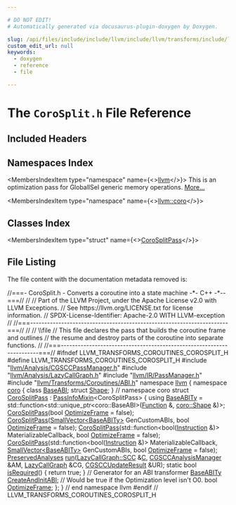 ```yaml
---

# DO NOT EDIT!
# Automatically generated via docusaurus-plugin-doxygen by Doxygen.

slug: /api/files/include/include/llvm/include/llvm/transforms/include/llvm/transforms/coroutines/corosplit-h
custom_edit_url: null
keywords:
  - doxygen
  - reference
  - file

---
```





# The `CoroSplit.h` File Reference

<DoxygenPage pluginConfig={pluginConfig}>



## Included Headers

<IncludesList>
<IncludesListItem
  filePath="llvm/Analysis/CGSCCPassManager.h"
  permalink="/docs/api/files/include/include/llvm/include/llvm/analysis/cgsccpassmanager-h"
  isLocal="true" />
<IncludesListItem
  filePath="llvm/Analysis/LazyCallGraph.h"
  permalink="/docs/api/files/include/include/llvm/include/llvm/analysis/lazycallgraph-h"
  isLocal="true" />
<IncludesListItem
  filePath="llvm/IR/PassManager.h"
  permalink="/docs/api/files/include/include/llvm/include/llvm/ir/passmanager-h"
  isLocal="true" />
<IncludesListItem
  filePath="llvm/Transforms/Coroutines/ABI.h"
  permalink="/docs/api/files/include/include/llvm/include/llvm/transforms/include/llvm/transforms/coroutines/abi-h"
  isLocal="true" />
</IncludesList>

## Namespaces Index

<MembersIndex>

<MembersIndexItem
  type="namespace"
  name={<><a href="/docs/api/namespaces/llvm">llvm</a></>}>
This is an optimization pass for GlobalISel generic memory operations. <a href="/docs/api/namespaces/llvm/#details">More...</a>
</MembersIndexItem>

<MembersIndexItem
  type="namespace"
  name={<><a href="/docs/api/namespaces/llvm/coro">llvm::coro</a></>}>
</MembersIndexItem>

</MembersIndex>

## Classes Index

<MembersIndex>

<MembersIndexItem
  type="struct"
  name={<><a href="/docs/api/structs/llvm/corosplitpass">CoroSplitPass</a></>}>
</MembersIndexItem>

</MembersIndex>


## File Listing

The file content with the documentation metadata removed is:

<ProgramListing>

<Link id="l00001" /><CodeLine lineNumber="1"><span class="doxyHighlightComment">//===- CoroSplit.h - Converts a coroutine into a state machine -&#42;- C++ -&#42;--===//</span></CodeLine>
<Link id="l00002" /><CodeLine lineNumber="2"><span class="doxyHighlightComment">//</span></CodeLine>
<Link id="l00003" /><CodeLine lineNumber="3"><span class="doxyHighlightComment">// Part of the LLVM Project, under the Apache License v2.0 with LLVM Exceptions.</span></CodeLine>
<Link id="l00004" /><CodeLine lineNumber="4"><span class="doxyHighlightComment">// See https://llvm.org/LICENSE.txt for license information.</span></CodeLine>
<Link id="l00005" /><CodeLine lineNumber="5"><span class="doxyHighlightComment">// SPDX-License-Identifier: Apache-2.0 WITH LLVM-exception</span></CodeLine>
<Link id="l00006" /><CodeLine lineNumber="6"><span class="doxyHighlightComment">//</span></CodeLine>
<Link id="l00007" /><CodeLine lineNumber="7"><span class="doxyHighlightComment">//===----------------------------------------------------------------------===//</span></CodeLine>
<Link id="l00008" /><CodeLine lineNumber="8"><span class="doxyHighlightComment">//</span></CodeLine>
<Link id="l00009" /><CodeLine lineNumber="9"><span class="doxyHighlightComment">// \\file</span></CodeLine>
<Link id="l00010" /><CodeLine lineNumber="10"><span class="doxyHighlightComment">// This file declares the pass that builds the coroutine frame and outlines</span></CodeLine>
<Link id="l00011" /><CodeLine lineNumber="11"><span class="doxyHighlightComment">// the resume and destroy parts of the coroutine into separate functions.</span></CodeLine>
<Link id="l00012" /><CodeLine lineNumber="12"><span class="doxyHighlightComment">//</span></CodeLine>
<Link id="l00013" /><CodeLine lineNumber="13"><span class="doxyHighlightComment">//===----------------------------------------------------------------------===//</span></CodeLine>
<Link id="l00014" /><CodeLine lineNumber="14"></CodeLine>
<Link id="l00015" /><CodeLine lineNumber="15"><span class="doxyHighlightPreprocessor">#ifndef LLVM&#95;TRANSFORMS&#95;COROUTINES&#95;COROSPLIT&#95;H</span></CodeLine>
<Link id="l00016" /><CodeLine lineNumber="16"><span class="doxyHighlightPreprocessor">#define LLVM&#95;TRANSFORMS&#95;COROUTINES&#95;COROSPLIT&#95;H</span></CodeLine>
<Link id="l00017" /><CodeLine lineNumber="17"></CodeLine>
<Link id="l00018" /><CodeLine lineNumber="18"><span class="doxyHighlightPreprocessor">#include &quot;<a href="/docs/api/files/include/include/llvm/include/llvm/analysis/cgsccpassmanager-h">llvm/Analysis/CGSCCPassManager.h</a>&quot;</span></CodeLine>
<Link id="l00019" /><CodeLine lineNumber="19"><span class="doxyHighlightPreprocessor">#include &quot;<a href="/docs/api/files/include/include/llvm/include/llvm/analysis/lazycallgraph-h">llvm/Analysis/LazyCallGraph.h</a>&quot;</span></CodeLine>
<Link id="l00020" /><CodeLine lineNumber="20"><span class="doxyHighlightPreprocessor">#include &quot;<a href="/docs/api/files/include/include/llvm/include/llvm/ir/passmanager-h">llvm/IR/PassManager.h</a>&quot;</span></CodeLine>
<Link id="l00021" /><CodeLine lineNumber="21"><span class="doxyHighlightPreprocessor">#include &quot;<a href="/docs/api/files/include/include/llvm/include/llvm/transforms/include/llvm/transforms/coroutines/abi-h">llvm/Transforms/Coroutines/ABI.h</a>&quot;</span></CodeLine>
<Link id="l00022" /><CodeLine lineNumber="22"></CodeLine>
<Link id="l00023" /><CodeLine lineNumber="23"><span class="doxyHighlightKeyword">namespace </span><span class="doxyHighlight"><a href="/docs/api/namespaces/llvm">llvm</a> &#123;</span></CodeLine>
<Link id="l00024" /><CodeLine lineNumber="24"></CodeLine>
<Link id="l00025" /><CodeLine lineNumber="25"><span class="doxyHighlightKeyword">namespace </span><span class="doxyHighlight"><a href="/docs/api/namespaces/llvm/coro">coro</a> &#123;</span></CodeLine>
<Link id="l00026" /><CodeLine lineNumber="26"><span class="doxyHighlightKeyword">class </span><span class="doxyHighlight"><a href="/docs/api/classes/llvm/coro/baseabi">BaseABI</a>;</span></CodeLine>
<Link id="l00027" /><CodeLine lineNumber="27"><span class="doxyHighlightKeyword">struct </span><span class="doxyHighlight"><a href="/docs/api/structs/llvm/coro/shape">Shape</a>;</span></CodeLine>
<Link id="l00028" /><CodeLine lineNumber="28"><span class="doxyHighlight">&#125; </span><span class="doxyHighlightComment">// namespace coro</span></CodeLine>
<Link id="l00029" /><CodeLine lineNumber="29"></CodeLine>
<Link id="l00030" /><CodeLine lineNumber="30" lineLink="/docs/api/structs/llvm/corosplitpass"><span class="doxyHighlightKeyword">struct </span><span class="doxyHighlight"><a href="/docs/api/structs/llvm/corosplitpass/#a5f0bac32eb02663f4b3c2cc0adc0b41f">CoroSplitPass</a> : <a href="/docs/api/structs/llvm/passinfomixin">PassInfoMixin</a>&lt;CoroSplitPass&gt; &#123;</span></CodeLine>
<Link id="l00031" /><CodeLine lineNumber="31" lineLink="/docs/api/structs/llvm/corosplitpass/#abaf5427dbf33b7bab2de92c89385a547"><span class="doxyHighlight">  </span><span class="doxyHighlightKeyword">using </span><span class="doxyHighlight"><a href="/docs/api/structs/llvm/corosplitpass/#abaf5427dbf33b7bab2de92c89385a547">BaseABITy</a> =</span></CodeLine>
<Link id="l00032" /><CodeLine lineNumber="32"><span class="doxyHighlight">      std::function&lt;std::unique&#95;ptr&lt;coro::BaseABI&gt;(<a href="/docs/api/classes/llvm/function">Function</a> &amp;, <a href="/docs/api/structs/llvm/coro/shape">coro::Shape</a> &amp;)&gt;;</span></CodeLine>
<Link id="l00033" /><CodeLine lineNumber="33"></CodeLine>
<Link id="l00034" /><CodeLine lineNumber="34"><span class="doxyHighlight">  <a href="/docs/api/structs/llvm/corosplitpass/#a5f0bac32eb02663f4b3c2cc0adc0b41f">CoroSplitPass</a>(</span><span class="doxyHighlightKeywordType">bool</span><span class="doxyHighlight"> <a href="/docs/api/structs/llvm/corosplitpass/#acad6a8cfcddc1bd59394c0f2944f306e">OptimizeFrame</a> = </span><span class="doxyHighlightKeyword">false</span><span class="doxyHighlight">);</span></CodeLine>
<Link id="l00035" /><CodeLine lineNumber="35"></CodeLine>
<Link id="l00036" /><CodeLine lineNumber="36"><span class="doxyHighlight">  <a href="/docs/api/structs/llvm/corosplitpass/#a5f0bac32eb02663f4b3c2cc0adc0b41f">CoroSplitPass</a>(<a href="/docs/api/classes/llvm/smallvector">SmallVector&lt;BaseABITy&gt;</a> GenCustomABIs,</span></CodeLine>
<Link id="l00037" /><CodeLine lineNumber="37"><span class="doxyHighlight">                </span><span class="doxyHighlightKeywordType">bool</span><span class="doxyHighlight"> <a href="/docs/api/structs/llvm/corosplitpass/#acad6a8cfcddc1bd59394c0f2944f306e">OptimizeFrame</a> = </span><span class="doxyHighlightKeyword">false</span><span class="doxyHighlight">);</span></CodeLine>
<Link id="l00038" /><CodeLine lineNumber="38"></CodeLine>
<Link id="l00039" /><CodeLine lineNumber="39"><span class="doxyHighlight">  <a href="/docs/api/structs/llvm/corosplitpass/#a5f0bac32eb02663f4b3c2cc0adc0b41f">CoroSplitPass</a>(std::function&lt;</span><span class="doxyHighlightKeywordType">bool</span><span class="doxyHighlight">(<a href="/docs/api/classes/llvm/instruction">Instruction</a> &amp;)&gt; MaterializableCallback,</span></CodeLine>
<Link id="l00040" /><CodeLine lineNumber="40"><span class="doxyHighlight">                </span><span class="doxyHighlightKeywordType">bool</span><span class="doxyHighlight"> <a href="/docs/api/structs/llvm/corosplitpass/#acad6a8cfcddc1bd59394c0f2944f306e">OptimizeFrame</a> = </span><span class="doxyHighlightKeyword">false</span><span class="doxyHighlight">);</span></CodeLine>
<Link id="l00041" /><CodeLine lineNumber="41"></CodeLine>
<Link id="l00042" /><CodeLine lineNumber="42"><span class="doxyHighlight">  <a href="/docs/api/structs/llvm/corosplitpass/#a5f0bac32eb02663f4b3c2cc0adc0b41f">CoroSplitPass</a>(std::function&lt;</span><span class="doxyHighlightKeywordType">bool</span><span class="doxyHighlight">(<a href="/docs/api/classes/llvm/instruction">Instruction</a> &amp;)&gt; MaterializableCallback,</span></CodeLine>
<Link id="l00043" /><CodeLine lineNumber="43"><span class="doxyHighlight">                <a href="/docs/api/classes/llvm/smallvector">SmallVector&lt;BaseABITy&gt;</a> GenCustomABIs,</span></CodeLine>
<Link id="l00044" /><CodeLine lineNumber="44"><span class="doxyHighlight">                </span><span class="doxyHighlightKeywordType">bool</span><span class="doxyHighlight"> <a href="/docs/api/structs/llvm/corosplitpass/#acad6a8cfcddc1bd59394c0f2944f306e">OptimizeFrame</a> = </span><span class="doxyHighlightKeyword">false</span><span class="doxyHighlight">);</span></CodeLine>
<Link id="l00045" /><CodeLine lineNumber="45"></CodeLine>
<Link id="l00046" /><CodeLine lineNumber="46"><span class="doxyHighlight">  <a href="/docs/api/classes/llvm/preservedanalyses">PreservedAnalyses</a> <a href="/docs/api/structs/llvm/corosplitpass/#a47f6589634ad33a13369ace133b9f4b2">run</a>(<a href="/docs/api/classes/llvm/lazycallgraph/scc">LazyCallGraph::SCC</a> &amp;<a href="/docs/api/namespaces/llvm/callingconv/#ac6aa1387c4375260e2468eb5a77fdb4cafd841a49aec1539bc88abc8ff9e170fb">C</a>, <a href="/docs/api/namespaces/llvm/#a571b2bbf074b46c75300bd8f14c5ab72">CGSCCAnalysisManager</a> &amp;AM,</span></CodeLine>
<Link id="l00047" /><CodeLine lineNumber="47"><span class="doxyHighlight">                        <a href="/docs/api/classes/llvm/lazycallgraph">LazyCallGraph</a> &amp;CG, <a href="/docs/api/structs/llvm/cgsccupdateresult">CGSCCUpdateResult</a> &amp;UR);</span></CodeLine>
<Link id="l00048" /><CodeLine lineNumber="48"></CodeLine>
<Link id="l00049" /><CodeLine lineNumber="49" lineLink="/docs/api/structs/llvm/corosplitpass/#a7c323f9346064eeaf0038d10f32fddec"><span class="doxyHighlight">  </span><span class="doxyHighlightKeyword">static</span><span class="doxyHighlight"> </span><span class="doxyHighlightKeywordType">bool</span><span class="doxyHighlight"> <a href="/docs/api/structs/llvm/corosplitpass/#a7c323f9346064eeaf0038d10f32fddec">isRequired</a>() &#123; </span><span class="doxyHighlightKeywordFlow">return</span><span class="doxyHighlight"> </span><span class="doxyHighlightKeyword">true</span><span class="doxyHighlight">; &#125;</span></CodeLine>
<Link id="l00050" /><CodeLine lineNumber="50"></CodeLine>
<Link id="l00051" /><CodeLine lineNumber="51"><span class="doxyHighlight">  </span><span class="doxyHighlightComment">// Generator for an ABI transformer</span></CodeLine>
<Link id="l00052" /><CodeLine lineNumber="52" lineLink="/docs/api/structs/llvm/corosplitpass/#a60948454dbcc254d144bfe52dc320595"><span class="doxyHighlight">  <a href="/docs/api/structs/llvm/corosplitpass/#abaf5427dbf33b7bab2de92c89385a547">BaseABITy</a> <a href="/docs/api/structs/llvm/corosplitpass/#a60948454dbcc254d144bfe52dc320595">CreateAndInitABI</a>;</span></CodeLine>
<Link id="l00053" /><CodeLine lineNumber="53"></CodeLine>
<Link id="l00054" /><CodeLine lineNumber="54"><span class="doxyHighlight">  </span><span class="doxyHighlightComment">// Would be true if the Optimization level isn&#39;t O0.</span></CodeLine>
<Link id="l00055" /><CodeLine lineNumber="55" lineLink="/docs/api/structs/llvm/corosplitpass/#acad6a8cfcddc1bd59394c0f2944f306e"><span class="doxyHighlight">  </span><span class="doxyHighlightKeywordType">bool</span><span class="doxyHighlight"> <a href="/docs/api/structs/llvm/corosplitpass/#acad6a8cfcddc1bd59394c0f2944f306e">OptimizeFrame</a>;</span></CodeLine>
<Link id="l00056" /><CodeLine lineNumber="56"><span class="doxyHighlight">&#125;;</span></CodeLine>
<Link id="l00057" /><CodeLine lineNumber="57"><span class="doxyHighlight">&#125; </span><span class="doxyHighlightComment">// end namespace llvm</span></CodeLine>
<Link id="l00058" /><CodeLine lineNumber="58"></CodeLine>
<Link id="l00059" /><CodeLine lineNumber="59"><span class="doxyHighlightPreprocessor">#endif </span><span class="doxyHighlightComment">// LLVM&#95;TRANSFORMS&#95;COROUTINES&#95;COROSPLIT&#95;H</span></CodeLine>

</ProgramListing>


</DoxygenPage>

